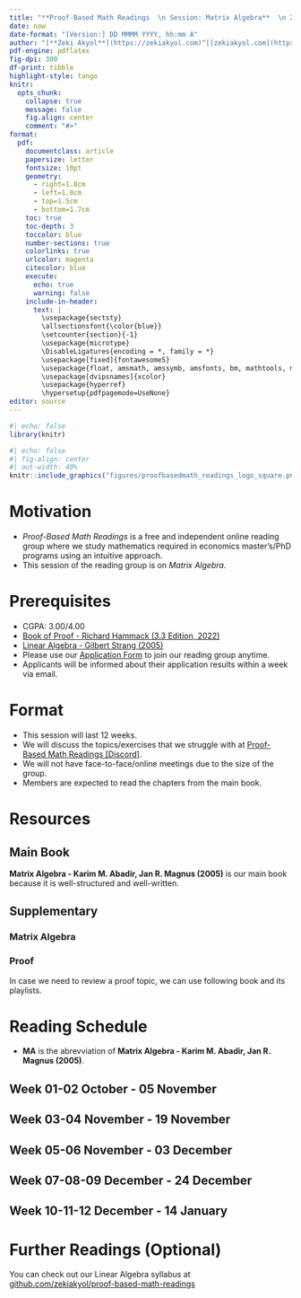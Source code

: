 ---
title: "**Proof-Based Math Readings  \n Session: Matrix Algebra**  \n 2023 Fall"
date: now
date-format: "[Version:] DD MMMM YYYY, hh:mm A"
author: "[**Zeki Akyol**](https://zekiakyol.com)^[[zekiakyol.com](https://zekiakyol.com)]  \n Department of Economics  \n Istanbul Technical University  \n [Click here for the most recent versions of the syllabuses](https://github.com/zekiakyol/proof-based-math-readings)"
pdf-engine: pdflatex
fig-dpi: 300
df-print: tibble
highlight-style: tango
knitr:
  opts_chunk: 
    collapse: true
    message: false
    fig.align: center
    comment: "#>"
format:
  pdf: 
    documentclass: article
    papersize: letter
    fontsize: 10pt
    geometry: 
      - right=1.8cm
      - left=1.8cm
      - top=1.5cm
      - bottom=1.7cm
    toc: true
    toc-depth: 3
    toccolor: blue
    number-sections: true
    colorlinks: true
    urlcolor: magenta
    citecolor: blue
    execute:
      echo: true
      warning: false
    include-in-header: 
      text: |
        \usepackage{sectsty}
        \allsectionsfont{\color{blue}}
        \setcounter{section}{-1}
        \usepackage{microtype}
        \DisableLigatures{encoding = *, family = *}
        \usepackage[fixed]{fontawesome5}
        \usepackage{float, amsmath, amssymb, amsfonts, bm, mathtools, mathastext}
        \usepackage[dvipsnames]{xcolor}
        \usepackage{hyperref}
        \hypersetup{pdfpagemode=UseNone}
editor: source
---

```{r}
#| echo: false
library(knitr)
```

```{r}
#| echo: false
#| fig-align: center
#| out-width: 40%
knitr::include_graphics("figures/proofbasedmath_readings_logo_square.png")
```

\newpage

# Motivation 

- *Proof-Based Math Readings* is a free and independent online reading group where we study mathematics required in economics master's/PhD programs using an intuitive approach.
- This session of the reading group is on *Matrix Algebra*.

# Prerequisites

- CGPA: 3.00/4.00
- [\faBook Book of Proof - Richard Hammack (3.3 Edition, 2022)](https://www.people.vcu.edu/~rhammack/BookOfProof/)
- [\faYoutube Linear Algebra - Gilbert Strang (2005)](https://www.youtube.com/playlist?list=PLE7DDD91010BC51F8)
- Please use our [\faLink Application Form](https://docs.google.com/forms/d/e/1FAIpQLSf3OxwYuAwiDXMVTCQ_x3FTtKnHmRRkl_SXlpdfqTDty06PxQ/viewform) to join our reading group anytime.
- Applicants will be informed about their application results within a week via email.

# Format

- This session will last 12 weeks.
- We will discuss the topics/exercises that we struggle with at [\faDiscord Proof-Based Math Readings \[Discord\]](https://discord.com).
- We will not have face-to-face/online meetings due to the size of the group.
- Members are expected to read the chapters from the main book.

# Resources

## Main Book

**Matrix Algebra - Karim M. Abadir, Jan R. Magnus (2005)** is our main book because it is well-structured and well-written.

\begin{itemize}
  \item[\faBook] Matrix Algebra - Karim M. Abadir, Jan R. Magnus (2005)
  \item[\faBook] \href{https://www.janmagnus.nl/misc/corrections03.pdf}{Matrix Algebra - Karim M. Abadir, Jan R. Magnus (2005, Errata)}
\end{itemize}

## Supplementary

### Matrix Algebra

\begin{itemize}
  \item[\faBook] Matrix Differential Calculus with Applications in Statistics and Econometrics - Jan R. Magnus, Heinz Neudecker (3rd Edition, 2019)
  \item[\faBook] \href{https://media.pearsoncmg.com/ph/bp/bridgepages/bp_greene_bridgepage/Econometric_Analysis_8/Greene_Appendices.pdf}{Econometric Theory - William H. Greene (\textbf{Appendix A}, 8th Edition, 2020)}
\end{itemize}

### Proof

In case we need to review a proof topic, we can use following book and its playlists.

\begin{itemize}
  \item[\faBook] \href{https://www.people.vcu.edu/~rhammack/BookOfProof/}{Book of Proof - Richard Hammack (3.3 Edition, 2022)}
  \item[\faYoutube] \href{https://www.youtube.com/@jeremy9959/playlists?view=50&sort=dd&shelf_id=5}{Book of Proof - Richard Hammack (3.3 Edition, 2022, Companion playlist by Jeremy Teitelbaum)}
  \item[\faYoutube] \href{https://www.youtube.com/playlist?list=PLVMgvCDIRy1x00m7Oo9XzEkDDACeEK_m-}{Book of Proof - Richard Hammack (3.3 Edition, 2022, Companion playlist by Michael Penn)}
\end{itemize}

\newpage

# Reading Schedule

- **MA** is the abrevviation of **Matrix Algebra - Karim M. Abadir, Jan R. Magnus (2005)**.
  
::: {.callout-tip icon=false}
## **Week 01-02 \hfill \faCalendar* 23 October - 05 November**

\begin{itemize}
  \item[\faBook] \textbf{MA}, Appendix A: Some mathematical tools
  \item[\faBook] \textbf{MA}, Appendix B: Notation
  \item[\faBook] \textbf{MA}, Chapter 1: Vectors
  \item[\faBook] \textbf{MA}, Chapter 2: Matrices
  \item[\faBook] \textbf{MA}, Chapter 4: Rank, inverse, and determinant
\end{itemize}
:::

::: {.callout-tip icon=false}
## **Week 03-04 \hfill \faCalendar* 06 November - 19 November**

\begin{itemize}
  \item[\faBook] \textbf{MA}, Chapter 5: Partitioned matrices
  \item[\faBook] \textbf{MA}, Chapter 6: Systems of equations
\end{itemize}
:::

::: {.callout-tip icon=false}
## **Week 05-06 \hfill \faCalendar* 20 November - 03 December**

\begin{itemize}
  \item[\faBook] \textbf{MA}, Chapter 7: Eigenvalues, eigenvectors, and factorizations
  \item[\faBook] \textbf{MA}, Chapter 8: Positive (semi)definite and idempotent matrices
\end{itemize}
:::

::: {.callout-tip icon=false}
## **Week 07-08-09 \hfill \faCalendar* 04 December - 24 December**

\begin{itemize}
  \item[\faBook] \textbf{MA}, Chapter 10: Kronecker product, vec-operator, and Moore-Penrose inverse
  \item[\faBook] \textbf{MA}, Chapter 11: Patterned matrices: commutation- and duplication matrix
\end{itemize}
:::

::: {.callout-tip icon=false}
## **Week 10-11-12 \hfill \faCalendar* 25 December - 14 January**

\begin{itemize}
  \item[\faBook] \textbf{MA}, Chapter 12: Matrix inequalities
  \item[\faBook] \textbf{MA}, Chapter 13: Matrix calculus
  \item[\faBook] \textbf{MA}, Chapter 3: Vector spaces (Optional)
\end{itemize}
:::

# Further Readings (Optional)

You can check out our Linear Algebra syllabus at [\faGithub github.com/zekiakyol/proof-based-math-readings](https://github.com/zekiakyol/proof-based-math-readings)
